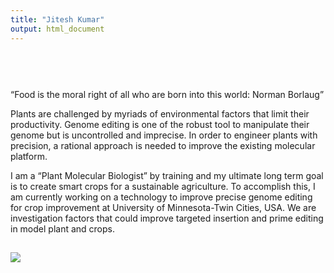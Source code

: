 ```yaml
---
title: "Jitesh Kumar"
output: html_document
---
```


<style type="text/css">
.title {
  display: none;
}

#getting-started img {
  margin-right: 10px;
}

</style>

<div class="row" style="padding-top: 30px;">
<div class="col-sm-6">
# 

"Food is the moral right of all who are born into this world: Norman Borlaug"




Plants are challenged by myriads of environmental factors that limit their productivity.
Genome editing is one of the robust tool to manipulate their genome but is uncontrolled and imprecise.
In order to engineer plants with precision, a rational approach is needed to improve the existing molecular platform.


I am a "Plant Molecular Biologist" by training and my ultimate long term goal is to create smart crops 
for a sustainable agriculture. To accomplish this, I am currently working on a technology to improve 
precise genome editing for crop improvement at University of Minnesota-Twin Cities, USA. We are investigation factors that could improve targeted insertion and prime editing in model plant and crops.






## 





</div>
<div class="col-sm-6">

### [](https://twitter.com/kumar2501)

<a href = " ">
![](images/Smart_crop.png)
</a>
</div>
